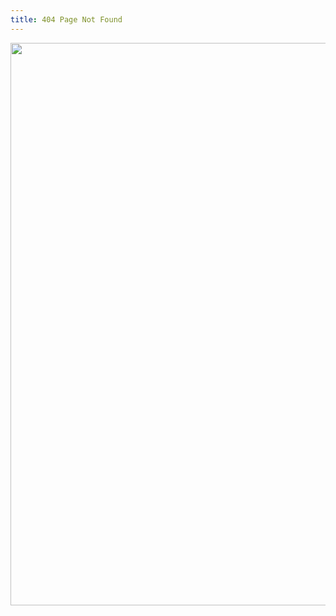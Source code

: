 ```yaml
---
title: 404 Page Not Found
---
```


![](/images/404.jpg){fig-alt="Illustration of cat in a box with a speech bubble that says \"I can't find what you're looking for in here\"." width="900"}
